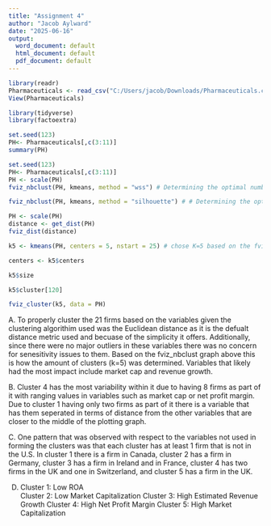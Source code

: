 ---
title: "Assignment 4"
author: "Jacob Aylward"
date: "2025-06-16"
output:
  word_document: default
  html_document: default
  pdf_document: default
---



```{r}
library(readr)
Pharmaceuticals <- read_csv("C:/Users/jacob/Downloads/Pharmaceuticals.csv")
View(Pharmaceuticals)
```
```{r}
library(tidyverse)
library(factoextra)
```

```{r}
set.seed(123)
PH<- Pharmaceuticals[,c(3:11)]
summary(PH)
```


```{r}
set.seed(123)
PH<- Pharmaceuticals[,c(3:11)]
PH <- scale(PH)
fviz_nbclust(PH, kmeans, method = "wss") # Determining the optimal number for K
```

```{r}
fviz_nbclust(PH, kmeans, method = "silhouette") # # Determining the optimal number for K
```

```{r}
PH <- scale(PH)
distance <- get_dist(PH)
fviz_dist(distance)
```

```{r}
k5 <- kmeans(PH, centers = 5, nstart = 25) # chose K=5 based on the fviz_nbclust graph above

centers <- k5$centers 

k5$size 

k5$cluster[120] 

fviz_cluster(k5, data = PH) 
```
A. To properly cluster the 21 firms based on the variables given the clustering algorithim used was the Euclidean distance as it is the defualt distance metric used and becuase of the simplicity it offers. Additionally, since there were no major outliers in these variables there was no concern for senesitivity issues to them. Based on the fviz_nbclust graph above this is how the amount of clusters (k=5) was determined. Variables that likely had the most impact include market cap and revenue growth.


B. Cluster 4 has the most variability within it due to having 8 firms as part of it with ranging values in variables such as market cap or net profit margin. Due to cluster 1 having only two firms as part of it there is a variable that has them seperated in terms of distance from the other variables that are closer to the middle of the plotting graph.


C. One pattern that was observed with respect to the variables not used in forming the clusters was that each cluster has at least 1 firm that is not in the U.S. In cluster 1 there is a firm in Canada, cluster 2 has a firm in Germany, cluster 3 has a firm in Ireland and in France, cluster 4 has two firms in the UK and one in Switzerland, and cluster 5 has a firm in the UK.


D. 
Cluster 1: Low ROA  
Cluster 2: Low Market Capitalization
Cluster 3: High Estimated Revenue Growth
Cluster 4: High Net Profit Margin
Cluster 5: High Market Capitalization







